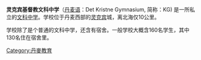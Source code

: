 '''灵克宾基督教文科中学'''（[[丹麦语|丹麦语]]：Det Kristne Gymnasium, 简称：KG) 是一所私立的[[文科中学|文科中学]]。学校位于丹麦西部的[[灵克宾|灵克宾]]城，离北海仅10公里。

学校除了是个普通的文科中学，还含有宿舍。一般学校大概含160名学生，其中130名住在宿舍里。




[[Category:丹麥教育|Category:丹麥教育]]